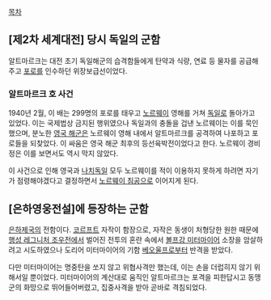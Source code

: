 [[목차]]

== [제2차 세계대전] 당시 독일의 군함 ==

알트마르크는 대전 초기 독일해군의 습격함들에게 탄약과 식량, 연료 등 물자를 공급해 주고 [[포로]]를 인수하던 위장보급선이었다. 
=== 알트마르크 호 사건 ===
1940년 2월, 이 배는 299명의 포로를 태우고 [[노르웨이]] 영해를 거쳐 [[독일]]로 돌아가고 있었다. 이는 국제법상 금지된 행위였으나 독일과의 충돌을 겁낸 노르웨이는 이를 묵인했으며, 분노한 [[영국 해군]]은 노르웨이 영해 내에서 알트마르크를 공격하여 나포하고 포로들을 되찾았다. 이 싸움은 영국 해군 최후의 등선육박전이었다고 한다. 노르웨이 경비정은 이를 보면서도 역시 막지 않았다.

이 사건으로 인해 영국과 [[나치독일]] 모두 노르웨이를 적이 이용하지 못하게 하려면 자기가 점령해야겠다고 결정하면서 [[노르웨이 침공]]으로 이어지게 된다. 
== [은하영웅전설]에 등장하는 군함 ==
[[은하제국]]의 전함이다. [[코르프트]] 자작이 함장으로, 자작은 동생이 처형당한 원한 때문에 [[행성 레그니처 조우전]]에서 벌어진 전투의 혼란 속에서 [[볼프강 미터마이어]] 소장을 암살하려고 시도하였으나 도리어 미터마이어의 기함 [[베오울프]]로부터 반격을 받았다. 

다만 미터마이어는 명중탄을 쏘지 않고 위협사격만 했는데, 이는 손을 더럽히지 않기 위해서일 뿐이었다. 미터마이어의 계산대로 움직인 알트마르크는 포격을 피한답시고 동맹군의 화망으로 뛰어들어버렸고, 집중사격을 받아 곧바로 격침되었다.
